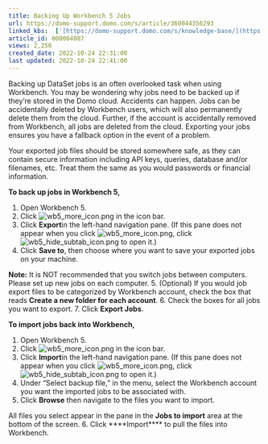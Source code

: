 ```yaml
---
title: Backing Up Workbench 5 Jobs
url: https://domo-support.domo.com/s/article/360044356293
linked_kbs:  ['[https://domo-support.domo.com/s/knowledge-base/](https://domo-support.domo.com/s/knowledge-base/)', '[https://domo-support.domo.com/s/](https://domo-support.domo.com/s/)', '[https://domo-support.domo.com/s/topic/0TO5w000000ZammGAC](https://domo-support.domo.com/s/topic/0TO5w000000ZammGAC)', '[https://domo-support.domo.com/s/topic/0TO5w000000ZaoPGAS](https://domo-support.domo.com/s/topic/0TO5w000000ZaoPGAS)', '[https://domo-support.domo.com/s/topic/0TO5w000000ZapTGAS](https://domo-support.domo.com/s/topic/0TO5w000000ZapTGAS)', '[https://domo-support.domo.com/s/article/360044356293](https://domo-support.domo.com/s/article/360044356293)', '[https://domo-support.domo.com/s/topic/0TO5w000000ZapTGAS/workbench-5](https://domo-support.domo.com/s/topic/0TO5w000000ZapTGAS/workbench-5)', '[https://domo-support.domo.com/s/article/360043429933](https://domo-support.domo.com/s/article/360043429933)', '[https://domo-support.domo.com/s/article/360043429953](https://domo-support.domo.com/s/article/360043429953)', '[https://domo-support.domo.com/s/article/360042925494](https://domo-support.domo.com/s/article/360042925494)', '[https://domo-support.domo.com/s/article/4408174643607](https://domo-support.domo.com/s/article/4408174643607)', '[https://domo-support.domo.com/s/article/360043429913](https://domo-support.domo.com/s/article/360043429913)', '[https://domo-support.domo.com/s/login/](https://domo-support.domo.com/s/login/)']
article_id: 000004807
views: 2,250
created_date: 2022-10-24 22:31:00
last updated: 2022-10-24 22:41:00
---
```




Backing up DataSet jobs is an often overlooked task when using Workbench. You may be wondering why jobs need to be backed up if they’re stored in the Domo cloud. Accidents can happen. Jobs can be accidentally deleted by Workbench users, which will also permanently delete them from the cloud. Further, if the account is accidentally removed from Workbench, all jobs are deleted from the cloud. Exporting your jobs ensures you have a fallback option in the event of a problem.


Your exported job files should be stored somewhere safe, as they can contain secure information including API keys, queries, database and/or filenames, etc. Treat them the same as you would passwords or financial information.


**To back up jobs in Workbench 5,**


1. Open Workbench 5.
2. Click ![wb5_more_icon.png](wb5_more_icon.png) in the icon bar.
3. Click **Export**in the left-hand navigation pane. (If this pane does not appear when you click ![wb5_more_icon.png](wb5_more_icon.png), click ![wb5_hide_subtab_icon.png](wb5_hide_subtab_icon.png) to open it.)
4. Click **Save to**, then choose where you want to save your exported jobs on your machine.







**Note:** It is NOT recommended that you switch jobs between computers. Please set up new jobs on each computer.
5. (Optional) If you would job export files to be categorized by Workbench account, check the box that reads **Create a new folder for each account**.
6. Check the boxes for all jobs you want to export.
7. Click **Export Jobs**.


**To import jobs back into Workbench,**


1. Open Workbench 5.
2. Click ![wb5_more_icon.png](wb5_more_icon.png) in the icon bar.
3. Click **Import**in the left-hand navigation pane. (If this pane does not appear when you click ![wb5_more_icon.png](wb5_more_icon.png), click ![wb5_hide_subtab_icon.png](wb5_hide_subtab_icon.png) to open it.)
4. Under "Select backup file," in the menu, select the Workbench account you want the imported jobs to be associated with.
5. Click **Browse** then navigate to the files you want to import.  
  
All files you select appear in the pane in the **Jobs to import** area at the bottom of the screen.
6. Click ****Import**** to pull the files into Workbench.
